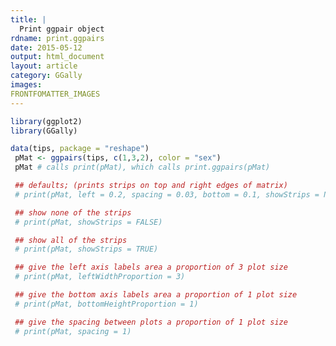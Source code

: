 ```yaml
---
title: |
  Print ggpair object
rdname: print.ggpairs
date: 2015-05-12
output: html_document
layout: article
category: GGally
images:
FRONTFOMATTER_IMAGES
---
```


```r
library(ggplot2)
library(GGally)
```

```r

data(tips, package = "reshape")
 pMat <- ggpairs(tips, c(1,3,2), color = "sex")
 pMat # calls print(pMat), which calls print.ggpairs(pMat)

 ## defaults; (prints strips on top and right edges of matrix)
 # print(pMat, left = 0.2, spacing = 0.03, bottom = 0.1, showStrips = NULL)

 ## show none of the strips
 # print(pMat, showStrips = FALSE)

 ## show all of the strips
 # print(pMat, showStrips = TRUE)

 ## give the left axis labels area a proportion of 3 plot size
 # print(pMat, leftWidthProportion = 3)

 ## give the bottom axis labels area a proportion of 1 plot size
 # print(pMat, bottomHeightProportion = 1)

 ## give the spacing between plots a proportion of 1 plot size
 # print(pMat, spacing = 1)



```